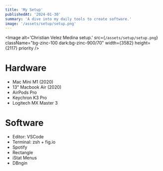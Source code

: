 ```yaml
---
title: 'My Setup'
publishedAt: '2024-01-30'
summary: 'A dive into my daily tools to create software.'
image: '/assets/setup/setup.png'
---
```


<Image
   alt='Christian Velez Medina setup.'
   src={`/assets/setup/setup.png`}
   className="bg-zinc-100 dark:bg-zinc-900/70"
   width={3582}
   height={2117}
   priority
/>

# Hardware

-  Mac Mini M1 (2020)
-  13" Macbook Air (2020)
-  AirPods Pro
-  Keychron K3 Pro
-  Logitech MX Master 3

# Software

-  Editor: VSCode
-  Terminal: zsh + fig.io
-  Spotify
-  Rectangle
-  iStat Menus
-  DBngin